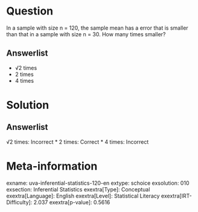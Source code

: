 Question
========

In a sample with size n = 120, the sample mean has a \standard error that is smaller than that in a sample with size n = 30. How many times smaller?

Answerlist
----------

* √2 times
* 2 times
* 4 times

Solution
========

Answerlist
----------

√2 times: Incorrect
* 2 times: Correct
* 4 times: Incorrect

Meta-information
================
exname: uva-inferential-statistics-120-en
extype: schoice
exsolution: 010
exsection: Inferential Statistics
exextra[Type]: Conceptual
exextra[Language]: English
exextra[Level]: Statistical Literacy
exextra[IRT-Difficulty]: 2.037
exextra[p-value]: 0.5616
